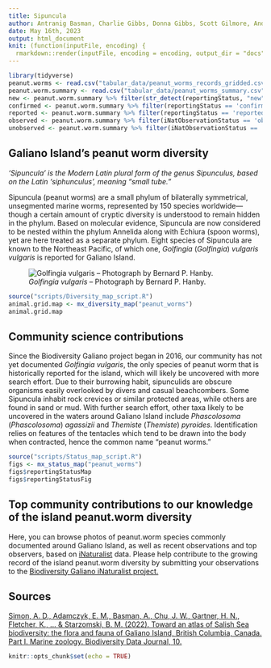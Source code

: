 ```yaml
---
title: Sipuncula
author: Antranig Basman, Charlie Gibbs, Donna Gibbs, Scott Gilmore, Andy Lamb, Andrew Simon
date: May 16th, 2023
output: html_document
knit: (function(inputFile, encoding) {
  rmarkdown::render(inputFile, encoding = encoding, output_dir = "docs") })
---
```


```r
library(tidyverse)
peanut.worms <- read.csv("tabular_data/peanut_worms_records_gridded.csv")
peanut.worm.summary <- read.csv("tabular_data/peanut_worms_summary.csv")
new <- peanut.worm.summary %>% filter(str_detect(reportingStatus, "new")) 
confirmed <- peanut.worm.summary %>% filter(reportingStatus == 'confirmed') 
reported <- peanut.worm.summary %>% filter(reportingStatus == 'reported') 
observed <- peanut.worm.summary %>% filter(iNatObservationStatus == 'observed') 
unobserved <- peanut.worm.summary %>% filter(iNatObservationStatus == 'unobserved') 
```

## Galiano Island's peanut worm diversity

*‘Sipuncula’ is the Modern Latin plural form of the genus Sipunculus, based on the Latin 'siphunculus', meaning “small tube.”*

Sipuncula (peanut worms) are a small phylum of bilaterally symmetrical, unsegmented marine worms, represented by 150 species worldwide—though a certain amount of cryptic diversity is understood to remain hidden in the phylum. Based on molecular evidence, Sipuncula are now considered to be nested within the phylum Annelida along with Echiura (spoon worms), yet are here treated as a separate phylum. Eight species of Sipuncula are known to the Northeast Pacific, of which one, *Golfingia* (*Golfingia*) *vulgaris vulgaris* is reported for Galiano Island.

![*Golfingia vulgaris* – Photograph by Bernard P. Hanby.](media/Golfingia_vulgaris_Bernard_Hanby.jpg)

```r
source("scripts/Diversity_map_script.R")
animal.grid.map <- mx_diversity_map("peanut_worms")
animal.grid.map
```

## Community science contributions

Since the Biodiversity Galiano project began in 2016, our community has not yet documented *Golfingia vulgaris*, the only species of peanut worm that is historically reported for the island, which will likely be uncovered with more search effort. Due to their burrowing habit, sipunculids are obscure organisms easily overlooked by divers and casual beachcombers. Some Sipuncula inhabit rock crevices or similar protected areas, while others are found in sand or mud. With further search effort, other taxa likely to be uncovered in the waters around Galiano Island include *Phascolosoma* (*Phascolosoma*) *agassizii* and *Themiste* (*Themiste*) *pyroides*. Identification relies on features of the tentacles which tend to be drawn into the body when contracted, hence the common name “peanut worms.”

```r
source("scripts/Status_map_script.R")
figs <- mx_status_map("peanut_worms")
figs$reportingStatusMap
figs$reportingStatusFig
```

## Top community contributions to our knowledge of the island peanut.worm diversity

Here, you can browse photos of peanut.worm species commonly documented around Galiano Island, as well as recent observations and top observers, based on [iNaturalist](http://inaturalist.org/) data. Please help contribute to the growing record of the island peanut.worm diversity by submitting your observations to the [Biodiversity Galiano iNaturalist project.](http://inaturalist.org/projects/biodiversity-galiano-island) 

<span class="mxcw-nonLeafletPane mxcw-paneName-TopContributions html-widget leaflet"></span>

## Sources

[Simon, A. D., Adamczyk, E. M., Basman, A., Chu, J. W., Gartner, H. N., Fletcher, K., ... & Starzomski, B. M. (2022). Toward an atlas of Salish Sea biodiversity: the flora and fauna of Galiano Island, British Columbia, Canada. Part I. Marine zoology. Biodiversity Data Journal, 10.](https://bdj.pensoft.net/article/76050/)

```r
knitr::opts_chunk$set(echo = TRUE)
```
